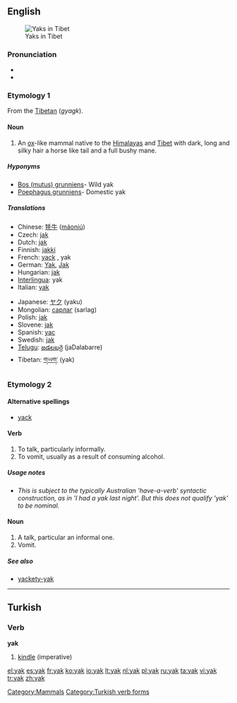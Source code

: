 {{also|yäk}}
==English==
{{wikipedia}}
[[Image:In Tibet, yaks are decorated and honored by the families they are part of.jpg|thumb|Yaks in Tibet]]

===Pronunciation===
* {{IPA|/jæk/}}
* {{rhymes|æk}}

===Etymology 1===
From the [[w:Tibetan language|Tibetan]] (''gyagk'').

====Noun====
{{en-noun}}

# An [[ox]]-like mammal native to the [[Himalayas]] and [[Tibet]] with dark, long and silky hair a horse like tail and a full bushy mane.

=====Hyponyms=====
* [[Bos (mutus) grunniens]]- Wild yak
* [[Poephagus grunniens]]- Domestic yak

=====Translations=====
{{trans-top|ox-like mammal}}
* Chinese: [[牦牛]] ([[máoniú]])
* Czech: [[jak]] {{m}}
* Dutch: [[jak]] {{m}}
* Finnish: [[jakki]]
* French: [[yack]] {{m}}, yak {{m}}
* German: [[Yak]], [[Jak]]
* Hungarian: [[jak]]
* [[Interlingua]]: yak
* Italian: [[#Italian|yak]] {{m}}
{{trans-mid}}
* Japanese: [[ヤク]] (yaku)
* Mongolian: [[сарлаг]] (sarlag)
* Polish: [[jak]] {{m}}
* Slovene: [[jak]] {{m}}
* Spanish: [[yac]] {{m}}
* Swedish: [[jak]] {{m}}
* [[Telugu]]: [[జడలబర్రె]] (jaDalabarre)
* Tibetan: [[གཡག་]] (yak)
{{trans-bottom}}

===Etymology 2===

====Alternative spellings====
* [[yack]]

====Verb====
{{en-verb|yak|k|ing}}

# To talk, particularly informally.
# To vomit, usually as a result of consuming alcohol.

=====Usage notes=====
* ''This is subject to the typically Australian 'have-a-verb' syntactic construction, as in 'I had a yak last night'. But this does not qualify 'yak' to be nominal.''

====Noun====
{{en-noun}}

# A talk, particular an informal one.
# Vomit. 

=====See also=====
* [[yackety-yak]]

[[Category:Mammals]]

----

==Turkish==

===Verb===
'''yak'''

# [[kindle]] (imperative)

[[Category:Turkish verb forms]]

[[el:yak]]
[[es:yak]]
[[fr:yak]]
[[ko:yak]]
[[io:yak]]
[[lt:yak]]
[[nl:yak]]
[[pl:yak]]
[[ru:yak]]
[[ta:yak]]
[[vi:yak]]
[[tr:yak]]
[[zh:yak]]